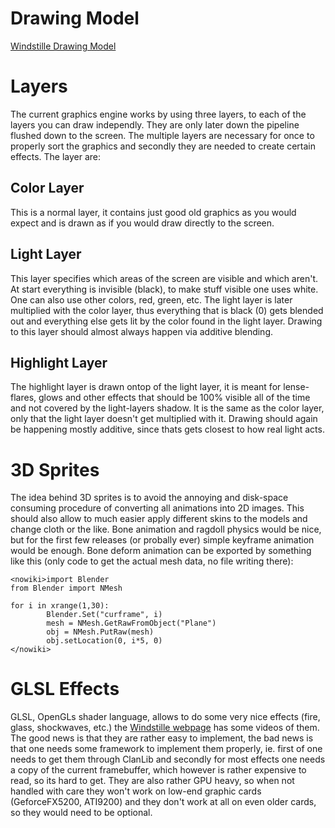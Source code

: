 = Drawing Model =

[[Windstille Drawing Model]]

= Layers =

The current graphics engine works by using three layers, to each of the layers you can draw independly. They are only later down the pipeline flushed down to the screen. The multiple layers are necessary for once to properly sort the graphics and secondly they are needed to create certain effects. The layer are:

== Color Layer ==

This is a normal layer, it contains just good old graphics as you would expect and is drawn as if you would draw directly to the screen.

== Light Layer ==

This layer specifies which areas of the screen are visible and which aren't. At start everything is invisible (black), to make stuff visible one uses white. One can also use other colors, red, green, etc. The light layer is later multiplied with the color layer, thus everything that is black (0) gets blended out and everything else gets lit by the color found in the light layer. Drawing to this layer should almost always happen via additive blending.

== Highlight Layer ==

The highlight layer is drawn ontop of the light layer, it is meant for lense-flares, glows and other effects that should be 100% visible all of the time and not covered by the light-layers shadow. It is the same as the color layer, only that the light layer doesn't get multiplied with it. Drawing should again be happening mostly additive, since thats gets closest to how real light acts.

= 3D Sprites =

The idea behind 3D sprites is to avoid the annoying and disk-space consuming procedure of converting all animations into 2D images. This should also allow to much easier apply different skins to the models and change cloth or the like. Bone animation and ragdoll physics would be nice, but for the first few releases (or probally ever) simple keyframe animation would be enough. Bone deform animation can be exported by something like this (only code to get the actual mesh data, no file writing there): 

<pre><nowiki>import Blender
from Blender import NMesh

for i in xrange(1,30):
        Blender.Set("curframe", i)
        mesh = NMesh.GetRawFromObject("Plane")
        obj = NMesh.PutRaw(mesh)
        obj.setLocation(0, i*5, 0)
</nowiki></pre>

= GLSL Effects =

GLSL, OpenGLs shader language, allows to do some very nice effects (fire, glass, shockwaves, etc.) the [http://windstille.berlios.de/screenshots.html Windstille webpage] has some videos of them. The good news is that they are rather easy to implement, the bad news is that one needs some framework to implement them properly, ie. first of one needs to get them through ClanLib and secondly for most effects one needs a copy of the current framebuffer, which however is rather expensive to read, so its hard to get. They are also rather GPU heavy, so when not handled with care they won't work on low-end graphic cards (GeforceFX5200, ATI9200) and they don't work at all on even older cards, so they would need to be optional.